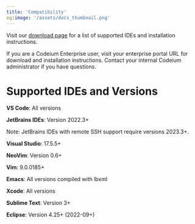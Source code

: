 ```yaml
---
title: 'Compatibility'
og:image: '/assets/docs_thumbnail.png'
---
```

Visit our [download page](https://codeium.com/download) for a list of supported IDEs and installation instructions.

If you are a Codeium Enterprise user, visit your enterprise portal URL for download and installation instructions.
Contact your internal Codeium administrator if you have questions. 

# Supported IDEs and Versions

**VS Code**: All versions

**JetBrains IDEs**: Version 2022.3+

Note: JetBrains IDEs with remote SSH support require versions 2023.3+.

**Visual Studio**: 17.5.5+

**NeoVim**: Version 0.6+

**Vim**: 9.0.0185+

**Emacs**: All versions compiled with lbxml

**Xcode**: All versions

**Sublime Text**: Version 3+

**Eclipse**: Version 4.25+ (2022-09+)
